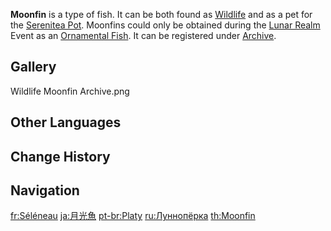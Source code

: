 {{About|the fish|the [[furnishing]]|Ornamental Moonfin}}
{{Wildlife Infobox
|image    = Item Moonfin.png
|family   = Fish
|group    = Butterflyfish
|location = [[Mingyun Village]], [[Liyue]]
|description = A rare butterflyfish that emits light amidst the pitch-dark ocean. They love to swim in schools, and when gathered together, they form the image of a moon that has fallen into the sea, which is the origin of the "Lunar Leviathan" legend. This characteristic once attracted a great number of light-seeking sea creatures, and in some sense, also guided people who had descended into darkness.
}}
'''Moonfin''' is a type of fish. It can be both found as [[Wildlife]] and as a pet for the [[Serenitea Pot]]. Moonfins could only be obtained during the [[Lunar Realm]] Event as an [[Ornamental Fish]]. It can be registered under [[Archive]].

==Gallery==
<gallery>
Wildlife Moonfin Archive.png
</gallery>

==Other Languages==
{{Other Languages
|en      = Moonfin
|zhs     = 月光鳍
|zhs_rm  = Yuēguāng Qí
|zht     = 月光鰭
|zht_rm  = Yuēguāng Qí
|zh_tl   = Moonlight Fin
|ja      = 月光魚
|ja_rm   = Gekkou Sakana{{Assumed}}
|ja_tl   = Moonlight Fish
|ko      = 월광 나비고기
|ko_tl   = Moonlight Butterfly Fish
|es      = Selénido
|es_tl   = Selenid
|fr      = Séléneau
|fr_tl   = Selenid Whelp
|fr_note = {{fr|Séléneau}} is a coined word made of {{fr|Sélène|selenic, moonlike}} and the suffix {{fr|-eau}}, denoting a young animal.
|ru      = Луннопёрка
|ru_tl   = Moonfin
|th      = Moonfin
|vi      = Cá Ánh Trăng
|vi_tl   = 
|de      = Mondflosse
|de_tl   = Moonfin
|id      = Moonfin
|pt      = Platy
|pt_tl   = 
|tr      = Ay Işığı Balığı
|tr_tl   = Moonlight Fish
|it      = Pinnaluna
|it_tl   = Moonfin
}}

==Change History==
{{Change History|2.1}}

==Navigation==
{{Wildlife Navbox}}

[[fr:Séléneau]]
[[ja:月光魚]]
[[pt-br:Platy]]
[[ru:Луннопёрка]]
[[th:Moonfin]]